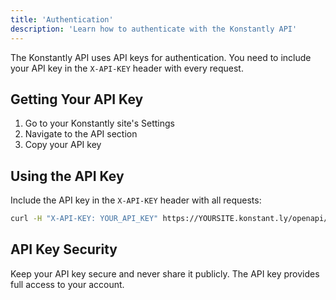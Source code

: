 ```yaml
---
title: 'Authentication'
description: 'Learn how to authenticate with the Konstantly API'
---
```


The Konstantly API uses API keys for authentication. You need to include your API key in the `X-API-KEY` header with every request.

## Getting Your API Key

1. Go to your Konstantly site's Settings
2. Navigate to the API section
3. Copy your API key

## Using the API Key

Include the API key in the `X-API-KEY` header with all requests:

```bash
curl -H "X-API-KEY: YOUR_API_KEY" https://YOURSITE.konstant.ly/openapi/v1/courses
```

## API Key Security

<Warning>
    Keep your API key secure and never share it publicly. The API key provides full access to your account.
</Warning>

